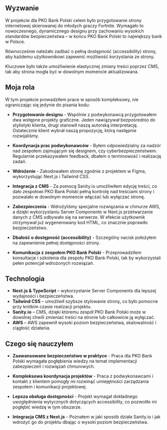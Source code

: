 
<CaseStudyHeading
  id={pkobp.id}
	company={pkobp.company}
	img={pkobp.imgHero}
  date={pkobp.date}
/>

## Wyzwanie

W projekcie dla PKO Bank Polski celem było przygotowanie strony internetowej skierowanej do młodych graczy Fortnite. Wymagało to nowoczesnego, dynamicznego designu przy zachowaniu wysokich standardów bezpieczeństwa – w końcu PKO Bank Polski to największy bank w Polsce.

Równocześnie należało zadbać o pełną dostępność (accessibility) strony, aby każdemu użytkownikowi zapewnić możliwość korzystania ze strony.

Kluczowe było także umożliwienie elastycznej zmiany treści poprzez CMS, tak aby strona mogła być w dowolnym momencie aktualizowana.

## Moja rola

W tym projekcie prowadziłem prace w sposób kompleksowy, nie ograniczając się jedynie do pisania kodu:

- **Przygotowanie designu** - Wspólnie z podwykonawcą przygotowałem dwa wstępne projekty graficzne. Jeden nawiązywał bezpośrednio do stylistyki klienta, drugi stanowił naszą autorską interpretację. Ostatecznie klient wybrał naszą propozycję, którą następnie rozwijaliśmy.

- **Koordynacja prac podwykonawców** - Byłem odpowiedzialny za nadzór nad zespołem zajmującym się designem, czy cyberbezpieczeństwem. Regularnie przekazywałem feedback, dbałem o terminowość i realizację zadań.

- **Wdrożenie** - Zakodowałem stronę zgodnie z projektem w Figma, wykorzystując Next.js i Tailwind CSS.

- **Integracja z CMS** - Za pomocą Sanity.io umożliwiłem edycję treści, co dało zespołowi PKO Bank Polski pełną kontrolę nad treściami strony i pozwalało w dowolnym momencie włączać lub wyłączać stronę.

- **Zabezpieczenia** - Wdrożyliśmy specjalne rozwiązania w chmurze AWS, a dzięki wykorzystaniu Server Components w Next.js przetwarzanie danych z CMS odbywało się na serwerze. W efekcie użytkownik otrzymywał już wygenerowany kod HTML, co znacznie poprawiło bezpieczeństwo.

- **Dbałość o dostępność (accessibility)** - Szczególny nacisk położyłem na zapewnienie pełnej dostępności strony.

- **Komunikacja z zespołem PKO Bank Polski** - Przeprowadziłem konsultacje i szkolenia dla zespołu PKO Bank Polski, tak by wykorzystali pełen potencjał wdrożonych rozwiązań.

## Technologia

- **Next.js & TypeScript** – wykorzystanie Server Components dla lepszej wydajności i bezpieczeństwa.
- **Tailwind CSS** – umożliwił szybsze stylowanie strony, co było pomocne przy krótkim czasie realizacji projektu.
- **Sanity.io** – CMS, dzięki któremu zespół PKO Bank Polski może w dowolnej chwili zmieniać treści na stronie lub całkowicie ją wyłączać.
- **AWS** – AWS zapewnił wysoki poziom bezpieczeństwa, skalowalność i ciągłość działania.

## Czego się nauczyłem

- **Zaawansowane bezpieczeństwo w praktyce** - Praca dla PKO Bank Polski wymagała pogłębienia wiedzy na temat implementacji zabezpieczeń i rozwiązań chmurowych.

- **Kompleksowa koordynacja projektów** - Praca z podwykonawcami i kontakt z klientem pomogły mi rozwinąć umiejętności zarządzania zespołem i komunikacji projektowej.

- **Lepsza obsługa dostępności** - Projekt wymagał dokładnego uwzględnienia wytycznych dotyczących accessibility, co pozwoliło mi pogłębić wiedzę w tym obszarze.

- **Integracja CMS z Next.js** - Poznałem w jaki sposób działa Sanity.io i jak wdrożyć go do projektu dbając o wysoki poziom bezpieczeństwa.

<CaseStudyProjects projectId={pkobp.id} />
